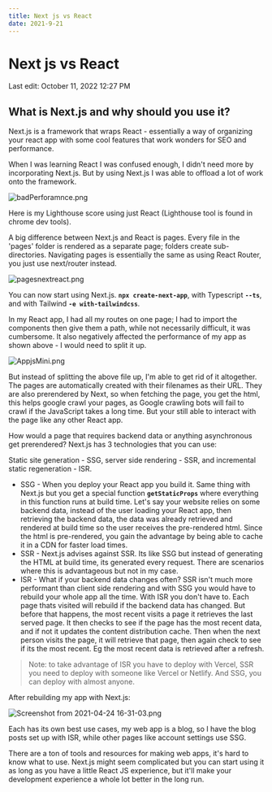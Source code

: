 ```yaml
---
title: Next js vs React
date: 2021-9-21
---
```


# Next js vs React

Last edit: October 11, 2022 12:27 PM

## **What is Next.js and why should you use it?**

Next.js is a framework that wraps React - essentially a way of organizing your react app with some cool features that work wonders for SEO and performance.

When I was learning React I was confused enough, I didn't need more by incorporating Next.js. But by using Next.js I was able to offload a lot of work onto the framework.

![badPerforamnce.png](Next%20js%20vs%20React%206ebfc12162a14d558c3fcb9955f66ffe/badPerforamnce.png)

Here is my Lighthouse score using just React (Lighthouse tool is found in chrome dev tools).

A big difference between Next.js and React is pages. Every file in the 'pages' folder is rendered as a separate page; folders create sub-directories. Navigating pages is essentially the same as using React Router, you just use next/router instead.

![pagesnextreact.png](Next%20js%20vs%20React%206ebfc12162a14d558c3fcb9955f66ffe/pagesnextreact.png)

You can now start using Next.js. **`npx create-next-app`**, with Typescript **`--ts`**, and with Tailwind **`-e with-tailwindcss`**.

In my React app, I had all my routes on one page; I had to import the components then give them a path, while not necessarily difficult, it was cumbersome. It also negatively affected the performance of my app as shown above - I would need to split it up.

![AppjsMini.png](Next%20js%20vs%20React%206ebfc12162a14d558c3fcb9955f66ffe/AppjsMini.png)

But instead of splitting the above file up, I'm able to get rid of it altogether. The pages are automatically created with their filenames as their URL. They are also prerendered by Next, so when fetching the page, you get the html, this helps google crawl your pages, as Google crawling bots will fail to crawl if the JavaScript takes a long time. But your still able to interact with the page like any other React app.

How would a page that requires backend data or anything asynchronous get prerendered? Next.js has 3 technologies that you can use:

Static site generation - SSG, server side rendering - SSR, and incremental static regeneration - ISR.

- SSG - When you deploy your React app you build it. Same thing with Next.js but you get a special function **`getStaticProps`** where everything in this function runs at build time. Let's say your website relies on some backend data, instead of the user loading your React app, then retrieving the backend data, the data was already retrieved and rendered at build time so the user receives the pre-rendered html. Since the html is pre-rendered, you gain the advantage by being able to cache it in a CDN for faster load times.
- SSR - Next.js advises against SSR. Its like SSG but instead of generating the HTML at build time, its generated every request. There are scenarios where this is advantageous but not in my case.
- ISR - What if your backend data changes often? SSR isn't much more performant than client side rendering and with SSG you would have to rebuild your whole app all the time. With ISR you don't have to. Each page thats visited will rebuild if the backend data has changed. But before that happens, the most recent visits a page it retrieves the last served page. It then checks to see if the page has the most recent data, and if not it updates the content distribution cache. Then when the next person visits the page, it will retrieve that page, then again check to see if its the most recent. Eg the most recent data is retrieved after a refresh.

> Note: to take advantage of ISR you have to deploy with Vercel, SSR you need to deploy with someone like Vercel or Netlify. And SSG, you can deploy with almost anyone.
> 

After rebuilding my app with Next.js:

![Screenshot from 2021-04-24 16-31-03.png](Next%20js%20vs%20React%206ebfc12162a14d558c3fcb9955f66ffe/Screenshot_from_2021-04-24_16-31-03.png)

Each has its own best use cases, my web app is a blog, so I have the blog posts set up with ISR, while other pages like account settings use SSG.

There are a ton of tools and resources for making web apps, it's hard to know what to use. Next.js might seem complicated but you can start using it as long as you have a little React JS experience, but it'll make your development experience a whole lot better in the long run.